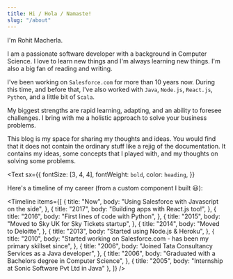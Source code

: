 ```yaml
---
title: Hi / Hola / Namaste!
slug: "/about"
---
```



I'm Rohit Macherla.

I am a passionate software developer with a background in Computer Science. I love to learn new things and I'm always learning new things. I'm also a big fan of reading and writing.

I've been working on `Salesforce.com` for more than 10 years now. During this time, and before that, I've also worked with `Java`, `Node.js`, `React.js`, `Python`, and a little bit of `Scala`.

My biggest strengths are rapid learning, adapting, and an ability to foresee challenges. I bring with me a holistic approach to solve your business problems.

This blog is my space for sharing my thoughts and ideas. You would find that it does not contain the ordinary stuff like a rejig of the documentation. It contains my ideas, some concepts that I played with, and my thoughts on solving some problems.

<Text
  sx={{
    fontSize: [3, 4, 4],
    fontWeight: `bold`,
    color: `heading`,
  }}
>
  Here's a timeline of my career (from a custom component I built 😃):
</Text>

<Timeline
  items={[
    {
      title: "Now",
      body: "Using Salesforce with Javascript on the side",
    },
    {
      title: "2017",
      body: "Building apps with React.js too!",
    },
    {
      title: "2016",
      body: "First lines of code with Python",
    },
    {
      title: "2015",
      body: "Moved to Sky UK for Sky Tickets startup",
    },
    {
      title: "2014",
      body: "Moved to Deloitte",
    },
    {
      title: "2013",
      body: "Started using Node.js & Heroku",
    },
    {
      title: "2010",
      body: "Started working on Salesforce.com - has been my primary skillset since",
    },
    {
      title: "2006",
      body: "Joined Tata Consultancy Services as a Java developer",
    },
    {
      title: "2006",
      body: "Graduated with a Bachelors degree in Computer Science",
    },
    { title: "2005", body: "Internship at Sonic Software Pvt Ltd in Java" },
  ]}
/>
